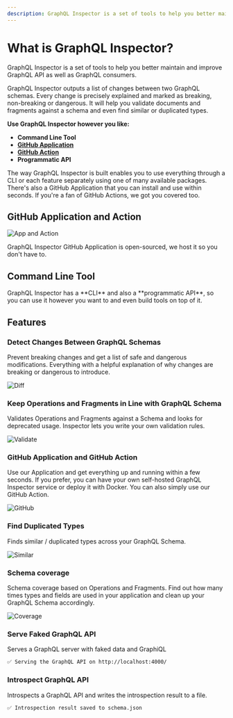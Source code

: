 ```yaml
---
description: GraphQL Inspector is a set of tools to help you better maintain and improve GraphQL API as well as GraphQL consumers.
---
```


# What is GraphQL Inspector?

GraphQL Inspector is a set of tools to help you better maintain and improve GraphQL API as well as
GraphQL consumers.

GraphQL Inspector outputs a list of changes between two GraphQL schemas. Every change is precisely
explained and marked as breaking, non-breaking or dangerous. It will help you validate documents and
fragments against a schema and even find similar or duplicated types.

**Use GraphQL Inspector however you like:**

- **Command Line Tool**
- [**GitHub Application**](/docs/products/github)
- [**GitHub Action**](/docs/products/action)
- **Programmatic API**

The way GraphQL Inspector is built enables you to use everything through a CLI or each feature
separately using one of many available packages. There's also a GitHub Application that you can
install and use within seconds. If you're a fan of GitHub Actions, we got you covered too.

## GitHub Application and Action

![App and Action](/assets/img/github/app-action.jpg)

<Callout>
  GraphQL Inspector GitHub Application is open-sourced, we host it so you don't have to.
</Callout>

## Command Line Tool

<CliDemo />

<Callout>
  GraphQL Inspector has a **CLI** and also a **programmatic API**, so you can use it however you
  want to and even build tools on top of it.
</Callout>

## Features

### Detect Changes Between GraphQL Schemas

Prevent breaking changes and get a list of safe and dangerous modifications. Everything with a
helpful explanation of why changes are breaking or dangerous to introduce.

![Diff](/assets/img/cli/diff.jpg)

### Keep Operations and Fragments in Line with GraphQL Schema

Validates Operations and Fragments against a Schema and looks for deprecated usage. Inspector lets
you write your own validation rules.

![Validate](/assets/img/cli/validate.jpg)

### GitHub Application and GitHub Action

Use our Application and get everything up and running within a few seconds. If you prefer, you can
have your own self-hosted GraphQL Inspector service or deploy it with Docker. You can also simply
use our GitHub Action.

![GitHub](/assets/img/cli/github.jpg)

### Find Duplicated Types

Finds similar / duplicated types across your GraphQL Schema.

![Similar](/assets/img/cli/similar.jpg)

### Schema coverage

Schema coverage based on Operations and Fragments. Find out how many times types and fields are used
in your application and clean up your GraphQL Schema accordingly.

![Coverage](/assets/img/cli/coverage.jpg)

### Serve Faked GraphQL API

Serves a GraphQL server with faked data and GraphiQL

```sh
✅ Serving the GraphQL API on http://localhost:4000/
```

### Introspect GraphQL API

Introspects a GraphQL API and writes the introspection result to a file.

```sh
✅ Introspection result saved to schema.json
```
